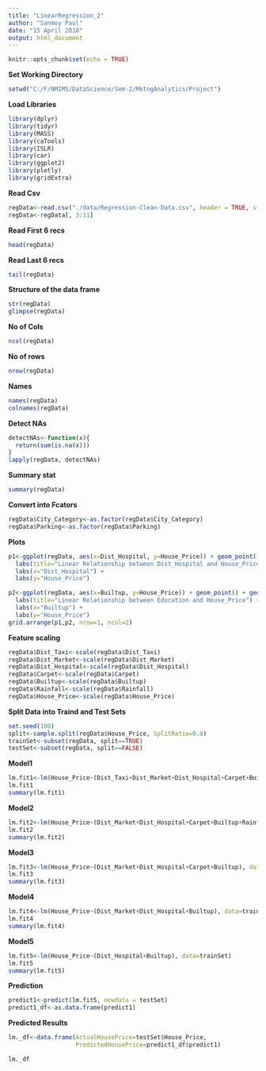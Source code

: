 ```yaml
---
title: "LinearRegression_2"
author: "Sanmoy Paul"
date: "15 April 2018"
output: html_document
---
```


```r
knitr::opts_chunk$set(echo = TRUE)
```

**Set Working Directory**
```r
setwd("C:/F/NMIMS/DataScience/Sem-2/MktngAnalytics/Project")
```

**Load Libraries**
```r
library(dplyr)
library(tidyr)
library(MASS)
library(caTools)
library(ISLR)
library(car)
library(ggplot2)
library(plotly)
library(gridExtra)
``` 

**Read Csv**
```r
regData<-read.csv("./data/Regression-Clean-Data.csv", header = TRUE, stringsAsFactors = FALSE)
regData<-regData[, 3:11]
```   

**Read First 6 recs**
```r
head(regData)
```
**Read Last 6 recs**
```r
tail(regData)
```

**Structure of the data frame**
```r
str(regData)
glimpse(regData)
```

**No of Cols**
```r
ncol(regData)
```

**No of rows**
```r
nrow(regData)
```

**Names**
```r
names(regData)
colnames(regData)
```  

**Detect NAs**
```r
detectNAs<-function(x){
  return(sum(is.na(x)))
}
lapply(regData, detectNAs)
```  


**Summary stat**
```r
summary(regData)
```  

**Convert into Fcators**
```r
regData$City_Category<-as.factor(regData$City_Category)
regData$Parking<-as.factor(regData$Parking)
```

**Plots**
```r
p1<-ggplot(regData, aes(x=Dist_Hospital, y=House_Price)) + geom_point() + geom_smooth( method="lm", se=FALSE)+
  labs(title="Linear Relationship between Dist_Hospital and House_Price") +
  labs(x="Dist_Hospital") +
  labs(y="House_Price")

p2<-ggplot(regData, aes(x=Builtup, y=House_Price)) + geom_point() + geom_smooth( method="lm", se=FALSE)+
  labs(title="Linear Relationship between Education and House_Price") +
  labs(x="Builtup") +
  labs(y="House_Price")
grid.arrange(p1,p2, nrow=1, ncol=2)
```   

**Feature scaling**
```r
regData$Dist_Taxi<-scale(regData$Dist_Taxi)
regData$Dist_Market<-scale(regData$Dist_Market)
regData$Dist_Hospital<-scale(regData$Dist_Hospital)
regData$Carpet<-scale(regData$Carpet)
regData$Builtup<-scale(regData$Builtup)
regData$Rainfall<-scale(regData$Rainfall)
regData$House_Price<-scale(regData$House_Price)
```

**Split Data into Traind and Test Sets**
```r
set.seed(100)
split<-sample.split(regData$House_Price, SplitRatio=0.8)
trainSet<-subset(regData, split==TRUE)
testSet<-subset(regData, split==FALSE)  
```

**Model1**
```r
lm.fit1<-lm(House_Price~(Dist_Taxi+Dist_Market+Dist_Hospital+Carpet+Builtup+Rainfall), data=trainSet)
lm.fit1
summary(lm.fit1)
```

**Model2**
```r
lm.fit2<-lm(House_Price~(Dist_Market+Dist_Hospital+Carpet+Builtup+Rainfall), data=trainSet)
lm.fit2
summary(lm.fit2)
```

**Model3**
```r
lm.fit3<-lm(House_Price~(Dist_Market+Dist_Hospital+Carpet+Builtup), data=trainSet)
lm.fit3
summary(lm.fit3)
```

**Model4**
```r
lm.fit4<-lm(House_Price~(Dist_Market+Dist_Hospital+Builtup), data=trainSet)
lm.fit4
summary(lm.fit4)
```

**Model5**
```r
lm.fit5<-lm(House_Price~(Dist_Hospital+Builtup), data=trainSet)
lm.fit5
summary(lm.fit5)
```

**Prediction**
```r
predict1<-predict(lm.fit5, newdata = testSet)
predict1_df<-as.data.frame(predict1)
```



**Predicted Results**
```r
lm._df<-data.frame(ActualHousePrice=testSet$House_Price, 
                   PredictedHousePrice=predict1_df$predict1)

lm._df
```